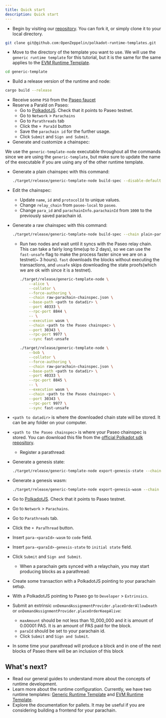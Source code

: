 ```yaml
---
title: Quick start
description: Quick start
---
```


* Begin by visiting our [repository](https://github.com/OpenZeppelin/polkadot-runtime-templates). You can fork it, or simply clone it to your local directory.
```bash
git clone git@github.com:OpenZeppelin/polkadot-runtime-templates.git
```
* Move to the directory of the template you want to use. We will use the `generic runtime template` for this tutorial, but it is the same for the same applies to the [EVM Runtime Template](runtimes/evm.mdx).
```bash
cd generic-template
```
* Build a release version of the runtime and node:
```bash
cargo build --release
```
* Receive some `PSO` from the [Paseo faucet](https://paritytech.github.io/polkadot-testnet-faucet/)
* Reserve a ParaId on Paseo:
  * Go to [PolkadotJS](https://polkadot.js.org/apps). Check that it points to Paseo testnet.
  * Go to `Network` > `Parachains`
  * Go to `Parathreads` tab
  * Click the `+ ParaId` button
  * Save the `parachain id` for the further usage.
  * Click `Submit` and `Sign and Submit`.
* Generate and customize a chainspec:



We use the `generic-template-node` executable throughout all the commands since we are using the `generic-template`, but make sure to update the name of the executable if you are using any of the other runtime template.


* Generate a plain chainspec with this command:

  ```bash
  ./target/release/generic-template-node build-spec --disable-default-bootnode > plain-parachain-chainspec.json
  ```
* Edit the chainspec:
  * Update `name`, `id` and `protocolId` to unique values.
  * Change `relay_chain` from `paseo-local` to `paseo`.
  * Change `para_id` and `parachainInfo.parachainId` from `1000` to the previously saved parachain id.
* Generate a raw chainspec with this command:

  ```bash
  ./target/release/generic-template-node build-spec --chain plain-parachain-chainspec.json --disable-default-bootnode --raw > raw-parachain-chainspec.json
  ```
  * Run two nodes and wait until it syncs with the Paseo relay chain. This can take a fairly long time(up to 2 days), so we can use the `fast-unsafe` flag to make the process faster since we are on a testnet(~ 3 hours). `fast` downloads the blocks without executing the transactions, and `unsafe` skips downloading the state proofs(which we are ok with since it is a testnet).

    ```bash
    ./target/release/generic-template-node \
        --alice \
        --collator \
        --force-authoring \
        --chain raw-parachain-chainspec.json \
        --base-path <path to datadir> \
        --port 40333 \
        --rpc-port 8844 \
        -- \
        --execution wasm \
        --chain <path to the Paseo chainspec> \
        --port 30343 \
        --rpc-port 9977 \
        --sync fast-unsafe
    ```

    ```bash
    ./target/release/generic-template-node \
        --bob \
        --collator \
        --force-authoring \
        --chain raw-parachain-chainspec.json \
        --base-path <path to datadir> \
        --port 40333 \
        --rpc-port 8845 \
        -- \
        --execution wasm \
        --chain <path to the Paseo chainspec> \
        --port 30343 \
        --rpc-port 9977 \
        --sync fast-unsafe
    ```
* `<path to datadir>` is where the downloaded chain state will be stored. It can be any folder on your computer.
* `<path to the Paseo chainspec>` is where your Paseo chainspec is stored. You can download this file from the [official Polkadot sdk repository](https://github.com/paritytech/polkadot-sdk/blob/release-polkadot-v1.10.0/polkadot/node/service/chain-specs/paseo.json).
  * Register a parathread:
* Generate a genesis state:

  ```bash
  ./target/release/generic-template-node export-genesis-state --chain raw-parachain-chainspec.json para-<paraId>-genesis-state
  ```
* Generate a genesis wasm:

  ```bash
  ./target/release/generic-template-node export-genesis-wasm --chain raw-parachain-chainspec.json para-<paraId>-wasm
  ```
* Go to [PolkadotJS](https://polkadot.js.org/apps). Check that it points to Paseo testnet.
* Go to `Network` > `Parachains`.
* Go to `Parathreads` tab.
* Click the `+ ParaThread` button.
* Insert `para-<paraId>-wasm` to `code` field.
* Insert `para-<paraId>-genesis-state` to `initial state` field.
* Click `Submit` and `Sign and Submit`.
  * When a parachain gets synced with a relaychain, you may start producing blocks as a parathread:
* Create some transaction with a PolkadotJS pointing to your parachain setup.
* With a PolkadotJS pointing to Paseo go to `Developer` > `Extrinsics`.
* Submit an extrinsic `onDemandAssignmentProvider.placeOrderAllowDeath` or `onDemandAssignmentProvider.placeOrderKeepAlive`:
  * `maxAmount` should be not less than 10_000_000 and it is amount of 0.00001 PAS. It is an amount of PAS paid for the block.
  * `paraId` should be set to your parachain id.
  * Click `Submit` and `Sign and Submit`.
* In some time your parathread will produce a block and in one of the next blocks of Paseo there will be an inclusion of this block

## What's next?

* Read our general guides to understand more about the concepts of runtime development.
* Learn more about the runtime configuration. Currently, we have two runtime templates: [Generic Runtime Template](runtimes/generic.mdx) and [EVM Runtime Template](runtimes/evm.mdx).
* Explore the documentation for pallets. It may be useful if you are considering building a frontend for your parachain.
